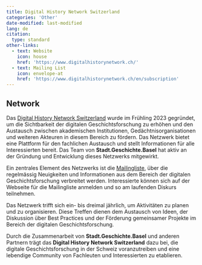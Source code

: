```yaml
---
title: Digital History Network Switzerland
categories: 'Other'
date-modified: last-modified
lang: de
citation:
  type: standard
other-links:
  - text: Website
    icon: house
    href: 'https://www.digitalhistorynetwork.ch/'
  - text: Mailing List
    icon: envelope-at
    href: 'https://www.digitalhistorynetwork.ch/en/subscription'
---
```


## Network

Das [Digital History Network Switzerland](https://www.digitalhistorynetwork.ch/) wurde im Frühling 2023 gegründet, um die Sichtbarkeit der digitalen Geschichtsforschung zu erhöhen und den Austausch zwischen akademischen Institutionen, Gedächtnisorganisationen und weiteren Akteuren in diesem Bereich zu fördern. Das Netzwerk bietet eine Plattform für den fachlichen Austausch und stellt Informationen für alle Interessierten bereit. Das Team von **Stadt.Geschichte.Basel** hat aktiv an der Gründung und Entwicklung dieses Netzwerks mitgewirkt.

Ein zentrales Element des Netzwerks ist die [Mailingliste](https://www.digitalhistorynetwork.ch/en/mailinglist), über die regelmässig Neuigkeiten und Informationen aus dem Bereich der digitalen Geschichtsforschung verbreitet werden. Interessierte können sich auf der Webseite für die Mailingliste anmelden und so am laufenden Diskurs teilnehmen.

Das Netzwerk trifft sich ein- bis dreimal jährlich, um Aktivitäten zu planen und zu organisieren. Diese Treffen dienen dem Austausch von Ideen, der Diskussion über Best Practices und der Förderung gemeinsamer Projekte im Bereich der digitalen Geschichtsforschung.

Durch die Zusammenarbeit von **Stadt.Geschichte.Basel** und anderen Partnern trägt das **Digital History Network Switzerland** dazu bei, die digitale Geschichtsforschung in der Schweiz voranzutreiben und eine lebendige Community von Fachleuten und Interessierten zu etablieren. 
